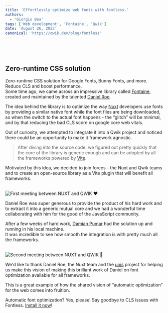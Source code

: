 ```yaml
---
title: 'Effortlessly optimize web fonts with fontless.'
authors:
  - 'Giorgio Boa'
tags: ['Web development', 'Fontaine', 'Qwik']
date: 'August 26, 2025'
canonical: 'https://qwik.dev/blog/fontless'
---
```



<ArticleBlock>

<br/>
<br/>

## Zero-runtime CSS solution

Zero-runtime CSS solution for Google Fonts, Bunny Fonts, and more. Reduce CLS and boost performance.<br/>
Some time ago, we came across an impressive library called [Fontaine](https://github.com/unjs/fontaine), created and maintained by the talented [Daniel Roe](https://github.com/danielroe).

The idea behind the library is to optimize the way [Nuxt](https://nuxt.com/) developers use fonts by providing a similar native font while the font files are being downloaded, 
so when the switch to the actual font happens - the “glitch” will be minimal, and by that reducing the bad CLS score on google core web vitals.

Out of curiosity, we attempted to integrate it into a Qwik project and noticed there could be an opportunity to make it framework agnostic.

> After diving into the source code, we figured out pretty quickly that the core of the library is generic enough and can be adopted by all the frameworks powered by [Vite](https://vite.dev/).

Motivated by this idea, we decided to join forces - the Nuxt and Qwik teams and to create an open-source library as a Vite plugin that will benefit all frameworks. 

<br/>
<Image class="mx-auto" src={firstMeeting} alt="First meeting between NUXT and QWIK ❤️" />
<br/>

Daniel Roe was super generous to provide the product of his hard work and to extract it into a generic mutual core and we had a wonderful time  collaborating  with him for the good of the JavaScript community.

After a few weeks of hard work, [Damian Pumar](https://github.com/damianpumar) had the solution up and running in his local machine.<br/> 
It was incredible to see how smooth the integration is with pretty much all the frameworks.<br/>

<br/>
<Image class="mx-auto" src={firstMeeting} alt="Second meeting between NUXT and QWIK 🍰" />
<br/>

We'd like to thank Daniel Roe, the Nuxt team and the [unjs](https://unjs.io/) project for helping us make this vision of making this brilliant work of Daniel on font optimization available for all frameworks.

This is a great example of how the shared vision of “automatic optimization” for the web comes into fruition.

Automatic font optimization? Yes, please! Say goodbye to CLS issues with Fontless. [Install it now](https://www.npmjs.com/package/fontless)!

</ArticleBlock>